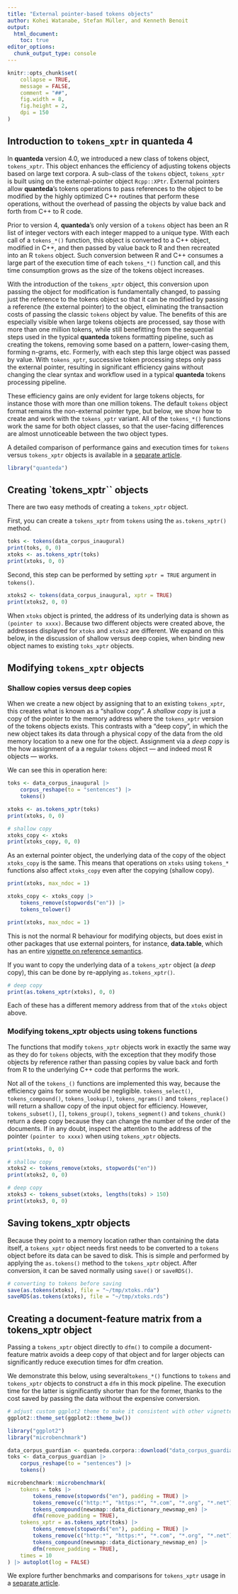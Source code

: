 ```yaml
---
title: "External pointer-based tokens objects"
author: Kohei Watanabe, Stefan Müller, and Kenneth Benoit
output:  
  html_document:
    toc: true
editor_options: 
  chunk_output_type: console
---
```


```r
knitr::opts_chunk$set(
    collapse = TRUE,
    message = FALSE,
    comment = "##",
    fig.width = 8, 
    fig.height = 2, 
    dpi = 150
)
```

## Introduction to `tokens_xptr` in **quanteda** 4

In **quanteda** version 4.0, we introduced a new class of tokens object, `tokens_xptr`. This object enhances the efficiency of adjusting tokens objects based on large text corpora.  A sub-class of the `tokens` object, `tokens_xptr` is built using on the external-pointer object `Rcpp::XPtr`.  External pointers allow **quanteda**'s tokens operations to pass references to the object to be modified by the highly optimized C++ routines that perform these operations, without the overhead of passing the objects by value back and forth from C++ to R code.

Prior to version 4, **quanteda**'s only version of a `tokens` object has been an R list of integer vectors with each integer mapped to a unique type.  With each call of a `tokens_*()` function, this object is converted to a C++ object, modified in C++, and then passed by value back to R and then recreated into an R `tokens` object. 
Such conversion between R and C++ consumes a large part of the execution time of each `tokens_*()` function call, and this time consumption grows as the size of the tokens object increases.

With the introduction of the `tokens_xptr` object, this conversion upon passing the object for modification is fundamentally changed, to passing just the reference to the tokens object so that it can be modified by passing a reference (the external pointer) to the object, eliminating the transaction costs of passing the classic `tokens` object by value.  The benefits of this are especially visible when large tokens objects are processed, say those with more than one million tokens, while still benefitting from the sequential steps used in the typical **quanteda** tokens formatting pipeline, such as creating the tokens, removing some based on a pattern, lower-casing them, forming n-grams, etc.  Formerly, with each step this large object was passed by value.  With `tokens_xptr`, successive token processing steps only pass the external pointer, resulting in significant efficiency gains without changing the clear syntax and workflow used in a typical **quanteda** tokens processing pipeline.

These efficiency gains are only evident for large tokens objects, for instance those with more than one million tokens.  The default `tokens` object format remains the non-external pointer type, but below, we show how to create and work with the `tokens_xptr` variant.  All of the `tokens_*()` functions work the same for both object classes, so that the user-facing differences are almost unnoticeable between the two object types.

A detailed comparison of performance gains and execution times for `tokens` versus `tokens_xptr` objects is available in a [separate article](./articles/pkgdown/benchmarks_xptr.html). 

```r
library("quanteda")
```


## Creating `tokens_xptr`` objects

There are two easy methods of creating a `tokens_xptr` object.

First, you can create a `tokens_xptr` from `tokens` using the `as.tokens_xptr()` method.
```r
toks <- tokens(data_corpus_inaugural)
print(toks, 0, 0)
xtoks <- as.tokens_xptr(toks)
print(xtoks, 0, 0)
```

Second, this step can be performed by setting `xptr = TRUE` argument in `tokens()`.
```r
xtoks2 <- tokens(data_corpus_inaugural, xptr = TRUE)
print(xtoks2, 0, 0)
```

When `xtoks` object is printed, the address of its underlying data is shown as `(pointer to xxxx)`. Because two different objects were created above, the addresses displayed for `xtoks` and `xtoks2` are different.  We expand on this below, in the discussion of shallow versus deep copies, when binding new object names to existing `toks_xptr` objects.


## Modifying `tokens_xptr` objects {#modifying-xptr}

### Shallow copies versus deep copies

When we create a new object by assigning that to an existing `tokens_xptr`, this creates what is known as a "shallow copy".  A _shallow copy_ is just a copy of the pointer to the memory address where the `tokens_xptr` version of the tokens objects exists.  This contrasts with a "deep copy", in which the new object takes its data through a physical copy of the data from the old memory location to a new one for the object.  Assignment via a _deep copy_ is the how assignment of a a regular `tokens` object --- and indeed most R objects --- works.

We can see this in operation here:
```r
toks <- data_corpus_inaugural |>
    corpus_reshape(to = "sentences") |>
    tokens()

xtoks <- as.tokens_xptr(toks)
print(xtoks, 0, 0)

# shallow copy
xtoks_copy <- xtoks
print(xtoks_copy, 0, 0)
```

As an external pointer object, the underlying data of the copy of the object `xtoks_copy` is the same. This means that operations on `xtoks` using `tokens_*` functions also affect `xtoks_copy` even after the copying (shallow copy). 

```r
print(xtoks, max_ndoc = 1)

xtoks_copy <- xtoks_copy |>
    tokens_remove(stopwords("en")) |>
    tokens_tolower()

print(xtoks, max_ndoc = 1)
```

This is not the normal R behaviour for modifying objects, but does exist in other packages that use external pointers, for instance, **data.table**, which has an entire [vignette on reference semantics](https://cran.r-project.org/web/packages/data.table/vignettes/datatable-reference-semantics.html).

If you want to copy the underlying data of a `tokens_xptr` object (a _deep_ copy), this can be done by re-applying `as.tokens_xptr()`.

```r
# deep copy
print(as.tokens_xptr(xtoks), 0, 0)
```

Each of these has a different memory address from that of the `xtoks` object above.


### Modifying tokens_xptr objects using tokens functions

The functions that modify `tokens_xptr` objects work in exactly the same way as they do for `tokens` objects, with the exception that they modify those objects by reference rather than passing copies by value back and forth from R to the underlying C++ code that performs the work.  

Not all of the `tokens_()` functions are implemented this way, because the efficiency gains for some would be negligible.  `tokens_select()`, `tokens_compound()`, `tokens_lookup()`, `tokens_ngrams()` and `tokens_replace()` will return a shallow copy of the input object for efficiency.  However, `tokens_subset()`, `[]`, `tokens_group()`, `tokens_segment()` and `tokens_chunk()` return a deep copy because they can change the number of the order of the documents.  If in any doubt, inspect the attention to the address of the pointer `(pointer to xxxx)` when using `tokens_xptr` objects.

```r
print(xtoks, 0, 0)

# shallow copy
xtoks2 <- tokens_remove(xtoks, stopwords("en"))
print(xtoks2, 0, 0)

# deep copy
xtoks3 <- tokens_subset(xtoks, lengths(toks) > 150)
print(xtoks3, 0, 0)
```


## Saving tokens_xptr objects

Because they point to a memory location rather than containing the data itself, a `tokens_xptr` object needs first needs to be converted to a `tokens` object before its data can be saved to disk.  This is simple and performed by applying the `as.tokens()` method to the `tokens_xptr` object.  After conversion, it can be saved normally using `save()` or `saveRDS()`.

```r
# converting to tokens before saving
save(as.tokens(xtoks), file = "~/tmp/xtoks.rda")
saveRDS(as.tokens(xtoks), file = "~/tmp/xtoks.rds")
```

## Creating a document-feature matrix from a tokens_xptr object

Passing a `tokens_xptr` object directly to `dfm()` to compile a document-feature matrix avoids a deep copy of that object and for larger objects can significantly reduce execution times for dfm creation. 

We demonstrate this below, using several`tokens_*()` functions to `tokens` and `tokens_xptr` objects to construct a `dfm` in this mock pipeline. The execution time for the latter is significantly shorter than for the former, thanks to the cost saved by passing the data without the expensive conversion.

```r
# adjust custom ggplot2 theme to make it consistent with other vignettes
ggplot2::theme_set(ggplot2::theme_bw())
```

```r

library("ggplot2")
library("microbenchmark")

data_corpus_guardian <- quanteda.corpora::download("data_corpus_guardian")
toks <- data_corpus_guardian |>
    corpus_reshape(to = "sentences") |>
    tokens()

microbenchmark::microbenchmark(
    tokens = toks |> 
        tokens_remove(stopwords("en"), padding = TRUE) |> 
        tokens_remove(c("http:*", "https:*", "*.com", "*.org", "*.net"), padding = TRUE) |> 
        tokens_compound(newsmap::data_dictionary_newsmap_en) |> 
        dfm(remove_padding = TRUE),
    tokens_xptr = as.tokens_xptr(toks) |> 
        tokens_remove(stopwords("en"), padding = TRUE) |> 
        tokens_remove(c("http:*", "https:*", "*.com", "*.org", "*.net"), padding = TRUE) |> 
        tokens_compound(newsmap::data_dictionary_newsmap_en) |> 
        dfm(remove_padding = TRUE),
    times = 10
) |> autoplot(log = FALSE)
```

We explore further benchmarks and comparisons for `tokens_xptr` usage in a [separate article](./articles/pkgdown/benchmarks_xptr.html).
